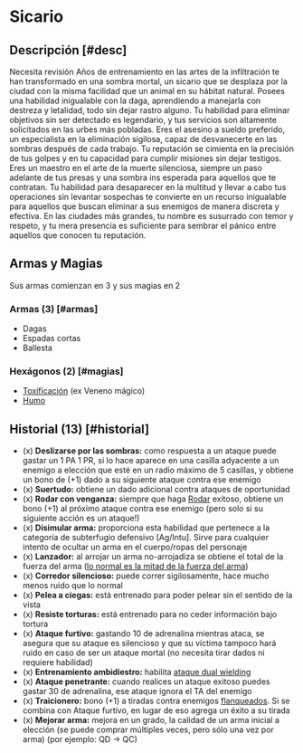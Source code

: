 
# Sicario

<Bleed>
  <Screenshot src={assasinPic} alt="placeholder" full />
</Bleed>

## Descripción [#desc]

<Callout type="warning" emoji="🔎">
  Necesita revisión
</Callout>
Años de entrenamiento en las artes de la infiltración te han transformado en una sombra mortal, un sicario que se desplaza por la ciudad con la misma facilidad que un animal en su hábitat natural. Posees una habilidad inigualable con la daga, aprendiendo a manejarla con destreza y letalidad, todo sin dejar rastro alguno. Tu habilidad para eliminar objetivos sin ser detectado es legendario, y tus servicios son altamente solicitados en las urbes más pobladas. Eres el asesino a sueldo preferido, un especialista en la eliminación sigilosa, capaz de desvanecerte en las sombras después de cada trabajo. Tu reputación se cimienta en la precisión de tus golpes y en tu capacidad para cumplir misiones sin dejar testigos. Eres un maestro en el arte de la muerte silenciosa, siempre un paso adelante de tus presas y una sombra ins esperada para aquellos que te contratan. Tu habilidad para desaparecer en la multitud y llevar a cabo tus operaciones sin levantar sospechas te convierte en un recurso inigualable para aquellos que buscan eliminar a sus enemigos de manera discreta y efectiva. En las ciudades más grandes, tu nombre es susurrado con temor y respeto, y tu mera presencia es suficiente para sembrar el pánico entre aquellos que conocen tu reputación.

## Armas y Magias
Sus armas comienzan en 3 y sus magias en 2

### Armas (3) [#armas]

- Dagas
- Espadas cortas
- Ballesta

### Hexágonos (2) [#magias]

- [Toxificación](/docs/list-hexagons/e15) (ex Veneno mágico)
- [Humo](/docs/list-hexagons/e01L2)

## Historial (13) [#historial]

- (x) **Deslizarse por las sombras:** <Pill type="s"/> como respuesta a un ataque puede gastar un 1 PA 1 PR, si lo hace aparece en una casilla adyacente a un enemigo a elección que esté en un radio máximo de 5 casillas, y obtiene un bono de (+1) dado a su siguiente ataque contra ese enemigo
- (x) **Suertudo:** <Pill type="p"/> obtiene un dado adicional contra ataques de oportunidad
- (x) **Rodar con venganza:** <Pill type="u"/> siempre que haga [Rodar](/docs/ruling-combat/05#5-5) exitoso, obtiene un bono (+1) al próximo ataque contra ese enemigo (pero solo si su siguiente acción es un ataque!)
- (x) **Disimular arma:** <Pill type="h"/> proporciona esta habilidad que pertenece a la categoría de subterfugio defensivo [Ag/Intu]. Sirve para cualquier intento de ocultar un arma en el cuerpo/ropas del personaje
- (x) **Lanzador:** <Pill type="u"/> al arrojar un arma no-arrojadiza se obtiene el total de la fuerza del arma ([lo normal es la mitad de la fuerza del arma](/docs/ruling-combat/04#4-7))
- (x) **Corredor silencioso:** <Pill type="c"/> puede correr sigilosamente, hace mucho menos ruido que lo normal
- (x) **Pelea a ciegas:** <Pill type="c"/> está entrenado para poder pelear sin el sentido de la vista
- (x) **Resiste torturas:** <Pill type="c"/> está entrenado para no ceder información bajo tortura
- (x) **Ataque furtivo:** <Pill type="c"/><Pill type="s"/> gastando 10 de adrenalina mientras ataca, se asegura que su ataque es silencioso y que su víctima tampoco hará ruido en caso de ser un ataque mortal (no necesita tirar dados ni requiere habilidad)
- (x) **Entrenamiento ambidiestro:** <Pill type="u"/> habilita [ataque dual wielding](/docs/ruling-combat/04#4-5)
- (x) **Ataque penetrante:** <Pill type="s"/><Pill type="ex"/> cuando realices un ataque exitoso puedes gastar 30 de adrenalina, ese ataque ignora el TA del enemigo
- (x) **Traicionero:** <Pill type="p"/> bono (+1) a tiradas contra enemigos [flanqueados](/docs/ruling-combat/02#2-5-1). Si se combina con Ataque furtivo, en lugar de eso agrega un éxito a su tirada
- (x) **Mejorar arma:** <Pill type="u"/> mejora en un grado, la calidad de un arma inicial a elección (se puede comprar múltiples veces, pero sólo una vez por arma) (por ejemplo: QD -> QC)

